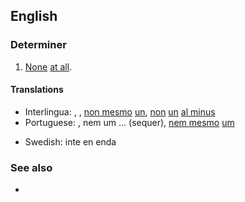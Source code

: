 ==English==

===Determiner===
{{head|en|determiner|head=[[not]] [[even]] [[one]]}}

# [[None]] [[at all]].

====Translations====
{{trans-top|none at all}}
* Interlingua: {{t|ia|necun}}, {{t|ia|nulle}}, [[non mesmo]] [[un]], [[non]] [[un]] [[al minus]]
* Portuguese: {{t+|pt|nenhum}}, nem um ... (sequer), [[nem mesmo]] [[um]]
{{trans-mid}}
* Swedish: inte en enda
{{trans-bottom}}

===See also===
* {{l|en|not a one}}